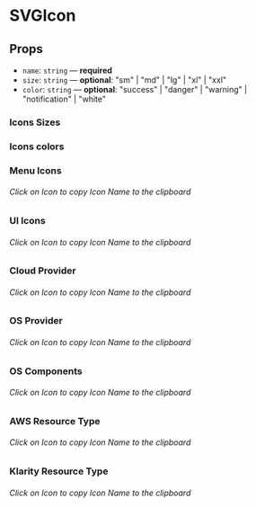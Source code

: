
<Meta title="Components/SVGIcon" component={SVGIcon} />

# SVGIcon

## Props

- `name`: `string` — **required**
- `size`: `string` — **optional**: "sm" | "md" | "lg" | "xl" | "xxl"
- `color`: `string` — **optional**: "success" | "danger" | "warning" | "notification" | "white"

### Icons Sizes

<Preview>
  <Story name="size">
    <Flex justifyContent="space-evenly">
      <SVGIcon name="dashboard" size="sm" />
      <SVGIcon name="dashboard" />
      <SVGIcon name="dashboard" size="lg" />
      <SVGIcon name="dashboard" size="xl" />
      <SVGIcon name="dashboard" size="xxl" />
    </Flex>
  </Story>
</Preview>

### Icons colors

<Preview>
  <Story name="colors">
    <Flex justifyContent="space-evenly">
      <SVGIcon name="dashboard" />
      <SVGIcon name="dashboard" color="success" />
      <SVGIcon name="dashboard" color="danger" />
      <SVGIcon name="dashboard" color="warning" />
      <SVGIcon name="dashboard" color="notification" />
    </Flex>
  </Story>
</Preview>

### Menu Icons

###### Click on Icon to copy Icon Name to the clipboard

<Preview>
  <Story name="menu">
    <Flex justifyContent="space-evenly">
      <CopyToClipboard text="dashboard">
        <SVGIcon name="dashboard" size="lg" />
      </CopyToClipboard>
      <CopyToClipboard text="application">
        <SVGIcon name="application" size="lg" />
      </CopyToClipboard>
      <CopyToClipboard text="cloudAccounts">
        <SVGIcon name="cloudAccounts" size="lg" />
      </CopyToClipboard>
      <CopyToClipboard text="resource">
        <SVGIcon name="resource" size="lg" />
      </CopyToClipboard>
      <CopyToClipboard text="organizationalStructure">
        <SVGIcon name="organizationalStructure" size="lg" />
      </CopyToClipboard>
      <CopyToClipboard text="contactPersons">
        <SVGIcon name="contactPersons" size="lg" />
      </CopyToClipboard>
      <CopyToClipboard text="users">
        <SVGIcon name="users" size="lg" />
      </CopyToClipboard>
      <CopyToClipboard text="mappingRules">
        <SVGIcon name="mappingRules" size="lg" />
      </CopyToClipboard>
      <CopyToClipboard text="costSplittingRules">
        <SVGIcon name="costSplittingRules" size="lg" />
      </CopyToClipboard>
      <CopyToClipboard text="actionLog">
        <SVGIcon name="actionLog" size="lg" />
      </CopyToClipboard>
      <CopyToClipboard text="businessUnitType">
        <SVGIcon name="businessUnitType" size="lg" />
      </CopyToClipboard>
      <CopyToClipboard text="report">
        <SVGIcon name="report" size="lg" />
      </CopyToClipboard>
      <CopyToClipboard text="detailsView">
        <SVGIcon name="detailsView" size="lg" />
      </CopyToClipboard>
      <CopyToClipboard text="listView">
        <SVGIcon name="listView" size="lg" />
      </CopyToClipboard>
      <CopyToClipboard text="wizardView">
        <SVGIcon name="wizardView" size="lg" />
      </CopyToClipboard>
    </Flex>
  </Story>
</Preview>

### UI Icons

###### Click on Icon to copy Icon Name to the clipboard

<Preview>
  <Story name="ui">
    <Flex justifyContent="space-evenly" style={{ flexWrap: "wrap" }}>
      <CopyToClipboard text="export">
        <SVGIcon name="export" />
      </CopyToClipboard>
      <CopyToClipboard text="danger">
        <SVGIcon name="danger" />
      </CopyToClipboard>
      <CopyToClipboard text="success">
        <SVGIcon name="success" />
      </CopyToClipboard>
      <CopyToClipboard text="cancel">
        <SVGIcon name="cancel" />
      </CopyToClipboard>
      <CopyToClipboard text="info">
        <SVGIcon name="info" />
      </CopyToClipboard>
      <CopyToClipboard text="help">
        <SVGIcon name="help" />
      </CopyToClipboard>
      <CopyToClipboard text="plus">
        <SVGIcon name="plus" />
      </CopyToClipboard>
      <CopyToClipboard text="minus">
        <SVGIcon name="minus" />
      </CopyToClipboard>
      <CopyToClipboard text="bell">
        <SVGIcon name="bell" />
      </CopyToClipboard>
      <CopyToClipboard text="bellActive">
        <SVGIcon name="bellActive" />
      </CopyToClipboard>
      <CopyToClipboard text="bellActiveRed">
        <SVGIcon name="bellActiveRed" />
      </CopyToClipboard>
      <CopyToClipboard text="mailInformation">
        <SVGIcon name="mailInformation" />
      </CopyToClipboard>
      <CopyToClipboard text="helpCenter">
        <SVGIcon name="helpCenter" />
      </CopyToClipboard>
      <CopyToClipboard text="feedback">
        <SVGIcon name="feedback" />
      </CopyToClipboard>
      <CopyToClipboard text="filter">
        <SVGIcon name="filter" />
      </CopyToClipboard>
      <CopyToClipboard text="budget">
        <SVGIcon name="budget" />
      </CopyToClipboard>
      <CopyToClipboard text="forecastUp">
        <SVGIcon name="forecastUp" />
      </CopyToClipboard>
      <CopyToClipboard text="forecastDown">
        <SVGIcon name="forecastDown" />
      </CopyToClipboard>
      <CopyToClipboard text="exchange">
        <SVGIcon name="exchange" />
      </CopyToClipboard>
      <CopyToClipboard text="cloudWaste">
        <SVGIcon name="cloudWaste" />
      </CopyToClipboard>
      <CopyToClipboard text="settings">
        <SVGIcon name="settings" />
      </CopyToClipboard>
      <CopyToClipboard text="link">
        <SVGIcon name="link" />
      </CopyToClipboard>
      <CopyToClipboard text="brokenLink">
        <SVGIcon name="brokenLink" />
      </CopyToClipboard>
      <CopyToClipboard text="save">
        <SVGIcon name="save" />
      </CopyToClipboard>
      <CopyToClipboard text="scan">
        <SVGIcon name="scan" />
      </CopyToClipboard>
      <CopyToClipboard text="copy">
        <SVGIcon name="copy" />
      </CopyToClipboard>
      <CopyToClipboard text="trash">
        <SVGIcon name="trash" />
      </CopyToClipboard>
      <CopyToClipboard text="edit">
        <SVGIcon name="edit" />
      </CopyToClipboard>
      <CopyToClipboard text="production">
        <SVGIcon name="production" />
      </CopyToClipboard>
      <CopyToClipboard text="qa">
        <SVGIcon name="qa" />
      </CopyToClipboard>
      <CopyToClipboard text="test">
        <SVGIcon name="test" />
      </CopyToClipboard>
      <CopyToClipboard text="virtualHost">
        <SVGIcon name="virtualHost" />
      </CopyToClipboard>
      <CopyToClipboard text="database">
        <SVGIcon name="database" />
      </CopyToClipboard>
      <CopyToClipboard text="storage">
        <SVGIcon name="storage" />
      </CopyToClipboard>
      <CopyToClipboard text="otherType">
        <SVGIcon name="otherType" />
      </CopyToClipboard>
      <CopyToClipboard text="sidebar">
        <SVGIcon name="sidebar" />
      </CopyToClipboard>
      <CopyToClipboard text="search">
        <SVGIcon name="search" />
      </CopyToClipboard>
      <CopyToClipboard text="user">
        <SVGIcon name="user" />
      </CopyToClipboard>
      <CopyToClipboard text="logout">
        <SVGIcon name="logout" />
      </CopyToClipboard>
      <CopyToClipboard text="arrowDown">
        <SVGIcon name="arrowDown" />
      </CopyToClipboard>
      <CopyToClipboard text="arrowUp">
        <SVGIcon name="arrowUp" />
      </CopyToClipboard>
      <CopyToClipboard text="arrowLeft">
        <SVGIcon name="arrowLeft" />
      </CopyToClipboard>
      <CopyToClipboard text="arrowRight">
        <SVGIcon name="arrowRight" />
      </CopyToClipboard>
      <CopyToClipboard text="chevronDown">
        <SVGIcon name="chevronDown" />
      </CopyToClipboard>
      <CopyToClipboard text="chevronUp">
        <SVGIcon name="chevronUp" />
      </CopyToClipboard>
      <CopyToClipboard text="chevronLeft">
        <SVGIcon name="chevronLeft" />
      </CopyToClipboard>
      <CopyToClipboard text="chevronRight">
        <SVGIcon name="chevronRight" />
      </CopyToClipboard>
      <CopyToClipboard text="down">
        <SVGIcon name="down" />
      </CopyToClipboard>
      <CopyToClipboard text="close">
        <SVGIcon name="close" />
      </CopyToClipboard>
      <CopyToClipboard text="sort">
        <SVGIcon name="sort" />
      </CopyToClipboard>
      <CopyToClipboard text="sortUp">
        <SVGIcon name="sortUp" />
      </CopyToClipboard>
      <CopyToClipboard text="sortDown">
        <SVGIcon name="sortDown" />
      </CopyToClipboard>
      <CopyToClipboard text="cloudError">
        <SVGIcon name="cloudError" />
      </CopyToClipboard>
      <CopyToClipboard text="cloudSuccess">
        <SVGIcon name="cloudSuccess" />
      </CopyToClipboard>
      <CopyToClipboard text="proportional">
        <SVGIcon name="proportional" />
      </CopyToClipboard>
      <CopyToClipboard text="equal">
        <SVGIcon name="equal" />
      </CopyToClipboard>
      <CopyToClipboard text="gear">
        <SVGIcon name="gear" />
      </CopyToClipboard>
      <CopyToClipboard text="menu">
        <SVGIcon name="menu" />
      </CopyToClipboard>
      <CopyToClipboard text="burgerMenu">
        <SVGIcon name="burgerMenu" />
      </CopyToClipboard>
      <CopyToClipboard text="api">
        <SVGIcon name="api" />
      </CopyToClipboard>
      <CopyToClipboard text="sortAscending">
        <SVGIcon name="sortAscending" />
      </CopyToClipboard>
      <CopyToClipboard text="sortDescending">
        <SVGIcon name="sortDescending" />
      </CopyToClipboard>
      <CopyToClipboard text="briefcase">
        <SVGIcon name="briefcase" />
      </CopyToClipboard>
      <CopyToClipboard text="externalLink">
        <SVGIcon name="externalLink" />
      </CopyToClipboard>
      <CopyToClipboard text="statusSuccess">
        <SVGIcon name="statusSuccess" />
      </CopyToClipboard>
      <CopyToClipboard text="statusWarning">
        <SVGIcon name="statusWarning" />
      </CopyToClipboard>
      <CopyToClipboard text="statusError">
        <SVGIcon name="statusError" />
      </CopyToClipboard>
    </Flex>
  </Story>
</Preview>

### Cloud Provider

###### Click on Icon to copy Icon Name to the clipboard

<Preview>
  <Story name="cloudProvider">
    <Flex justifyContent="space-evenly">
      <CopyToClipboard text="aws">
        <SVGIcon name="aws" />
      </CopyToClipboard>
      <CopyToClipboard text="azure">
        <SVGIcon name="azure" />
      </CopyToClipboard>
      <CopyToClipboard text="gcp">
        <SVGIcon name="gcp" />
      </CopyToClipboard>
      <CopyToClipboard text="ibmCloud">
        <SVGIcon name="ibmCloud" />
      </CopyToClipboard>
      <CopyToClipboard text="vmware">
        <SVGIcon name="vmware" />
      </CopyToClipboard>
      <CopyToClipboard text="kubernetes">
        <SVGIcon name="kubernetes" />
      </CopyToClipboard>
      <CopyToClipboard text="openshift">
        <SVGIcon name="openshift" />
      </CopyToClipboard>
      <CopyToClipboard text="hybridCloud">
        <SVGIcon name="hybridCloud" />
      </CopyToClipboard>
      <CopyToClipboard text="reservedInstance">
        <SVGIcon name="reservedInstance" />
      </CopyToClipboard>
    </Flex>
  </Story>
</Preview>

### OS Provider

###### Click on Icon to copy Icon Name to the clipboard

<Preview>
  <Story name="osProvider">
    <Flex justifyContent="space-evenly">
      <CopyToClipboard text="linux">
        <SVGIcon name="linux" />
      </CopyToClipboard>
      <CopyToClipboard text="windows">
        <SVGIcon name="windows" />
      </CopyToClipboard>
      <CopyToClipboard text="ubuntu">
        <SVGIcon name="ubuntu" />
      </CopyToClipboard>
      <CopyToClipboard text="centOS">
        <SVGIcon name="centOS" />
      </CopyToClipboard>
      <CopyToClipboard text="amazonLinux">
        <SVGIcon name="amazonLinux" />
      </CopyToClipboard>
      <CopyToClipboard text="redHat">
        <SVGIcon name="redHat" />
      </CopyToClipboard>
      <CopyToClipboard text="suse">
        <SVGIcon name="suse" />
      </CopyToClipboard>
      <CopyToClipboard text="oracle">
        <SVGIcon name="oracle" />
      </CopyToClipboard>
    </Flex>
  </Story>
</Preview>

### OS Components

###### Click on Icon to copy Icon Name to the clipboard

<Preview>
  <Story name="osComponents">
    <Flex justifyContent="space-evenly">
      <CopyToClipboard text="customCodeBuild">
        <SVGIcon name="customCodeBuild" />
      </CopyToClipboard>
      <CopyToClipboard text="customCodeTest">
        <SVGIcon name="customCodeTest" />
      </CopyToClipboard>
      <CopyToClipboard text="datadog">
        <SVGIcon name="datadog" />
      </CopyToClipboard>
      <CopyToClipboard text="hardening">
        <SVGIcon name="hardening" />
      </CopyToClipboard>
      <CopyToClipboard text="ngnix">
        <SVGIcon name="ngnix" />
      </CopyToClipboard>
      <CopyToClipboard text="sumoLogic">
        <SVGIcon name="sumoLogic" />
      </CopyToClipboard>
      <CopyToClipboard text="trendMicro">
        <SVGIcon name="trendMicro" />
      </CopyToClipboard>
      <CopyToClipboard text="awsCloudWatch">
        <SVGIcon name="awsCloudWatch" />
      </CopyToClipboard>
      <CopyToClipboard text="awsInspector">
        <SVGIcon name="awsInspector" />
      </CopyToClipboard>
      <CopyToClipboard text="stackDrive">
        <SVGIcon name="stackDrive" />
      </CopyToClipboard>
      <CopyToClipboard text="vmwearTools">
        <SVGIcon name="vmwearTools" />
      </CopyToClipboard>
    </Flex>
  </Story>
</Preview>

### AWS Resource Type

###### Click on Icon to copy Icon Name to the clipboard

<Preview>
  <Story name="awsResource">
    <Flex justifyContent="space-evenly">
      <CopyToClipboard text="ec2">
        <SVGIcon name="ec2" />
      </CopyToClipboard>
      <CopyToClipboard text="dynamodb">
        <SVGIcon name="dynamodb" />
      </CopyToClipboard>
      <CopyToClipboard text="sqs">
        <SVGIcon name="sqs" />
      </CopyToClipboard>
      <CopyToClipboard text="lambda">
        <SVGIcon name="lambda" />
      </CopyToClipboard>
      <CopyToClipboard text="route53">
        <SVGIcon name="route53" />
      </CopyToClipboard>
      <CopyToClipboard text="s3">
        <SVGIcon name="s3" />
      </CopyToClipboard>
      <CopyToClipboard text="codepipeline">
        <SVGIcon name="codepipeline" />
      </CopyToClipboard>
      <CopyToClipboard text="kms">
        <SVGIcon name="kms" />
      </CopyToClipboard>
      <CopyToClipboard text="rds">
        <SVGIcon name="rds" />
      </CopyToClipboard>
      <CopyToClipboard text="ecs">
        <SVGIcon name="ecs" />
      </CopyToClipboard>
      <CopyToClipboard text="apigateway">
        <SVGIcon name="apigateway" />
      </CopyToClipboard>
      <CopyToClipboard text="ecr">
        <SVGIcon name="ecr" />
      </CopyToClipboard>
      <CopyToClipboard text="sns">
        <SVGIcon name="sns" />
      </CopyToClipboard>
      <CopyToClipboard text="redshift">
        <SVGIcon name="redshift" />
      </CopyToClipboard>
      <CopyToClipboard text="appsync">
        <SVGIcon name="appsync" />
      </CopyToClipboard>
      <CopyToClipboard text="waf">
        <SVGIcon name="waf" />
      </CopyToClipboard>
      <CopyToClipboard text="secretsmanager">
        <SVGIcon name="secretsmanager" />
      </CopyToClipboard>
      <CopyToClipboard text="amplify">
        <SVGIcon name="amplify" />
      </CopyToClipboard>
      <CopyToClipboard text="athena">
        <SVGIcon name="athena" />
      </CopyToClipboard>
      <CopyToClipboard text="autoscaling">
        <SVGIcon name="autoscaling" />
      </CopyToClipboard>
      <CopyToClipboard text="cloudfront">
        <SVGIcon name="cloudfront" />
      </CopyToClipboard>
      <CopyToClipboard text="codebuild">
        <SVGIcon name="codebuild" />
      </CopyToClipboard>
      <CopyToClipboard text="cognitoidp">
        <SVGIcon name="cognitoidp" />
      </CopyToClipboard>
      <CopyToClipboard text="datapipeline">
        <SVGIcon name="datapipeline" />
      </CopyToClipboard>
      <CopyToClipboard text="elasticache">
        <SVGIcon name="elasticache" />
      </CopyToClipboard>
      <CopyToClipboard text="elasticfilesystem">
        <SVGIcon name="elasticfilesystem" />
      </CopyToClipboard>
      <CopyToClipboard text="elasticloadbalancing">
        <SVGIcon name="elasticloadbalancing" />
      </CopyToClipboard>
      <CopyToClipboard text="elasticmapreduce">
        <SVGIcon name="elasticmapreduce" />
      </CopyToClipboard>
      <CopyToClipboard text="es">
        <SVGIcon name="es" />
      </CopyToClipboard>
      <CopyToClipboard text="firehose">
        <SVGIcon name="firehose" />
      </CopyToClipboard>
      <CopyToClipboard text="glue">
        <SVGIcon name="glue" />
      </CopyToClipboard>
      <CopyToClipboard text="iam">
        <SVGIcon name="iam" />
      </CopyToClipboard>
      <CopyToClipboard text="kinesis">
        <SVGIcon name="kinesis" />
      </CopyToClipboard>
      <CopyToClipboard text="machinelearning">
        <SVGIcon name="machinelearning" />
      </CopyToClipboard>
      <CopyToClipboard text="sagemaker">
        <SVGIcon name="sagemaker" />
      </CopyToClipboard>
      <CopyToClipboard text="securityhub">
        <SVGIcon name="securityhub" />
      </CopyToClipboard>
    </Flex>
  </Story>
</Preview>

### Klarity Resource Type

###### Click on Icon to copy Icon Name to the clipboard

<Preview>
  <Story name="klarityResources">
    <Flex justifyContent="space-evenly">
      <CopyToClipboard text="networking">
        <SVGIcon name="networking" />
      </CopyToClipboard>
      <CopyToClipboard text="support">
        <SVGIcon name="support" />
      </CopyToClipboard>
      <CopyToClipboard text="other">
        <SVGIcon name="other" />
      </CopyToClipboard>
    </Flex>
  </Story>
</Preview>

